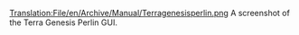 [[Translation:File/en/Archive/Manual/Terragenesisperlin.png]]
A screenshot of the Terra Genesis Perlin GUI.
